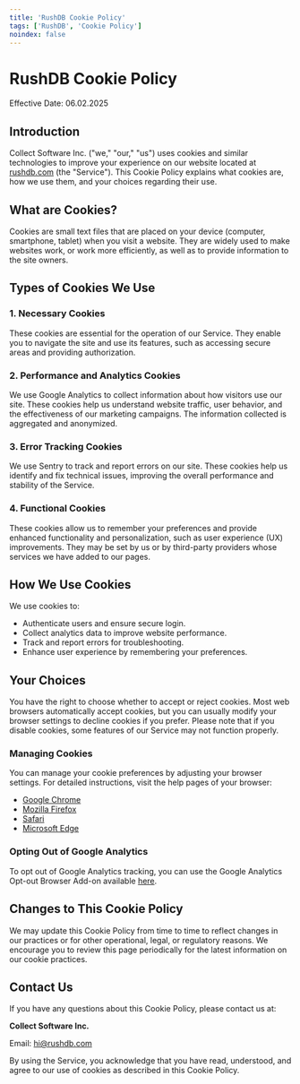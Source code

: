 ```yaml
---
title: 'RushDB Cookie Policy'
tags: ['RushDB', 'Cookie Policy']
noindex: false
---
```


# RushDB Cookie Policy

Effective Date: 06.02.2025

## Introduction

Collect Software Inc. ("we," "our," "us") uses cookies and similar technologies to improve your experience on our website located at [rushdb.com](https://rushdb.com) (the "Service"). This Cookie Policy explains what cookies are, how we use them, and your choices regarding their use.

## What are Cookies?

Cookies are small text files that are placed on your device (computer, smartphone, tablet) when you visit a website. They are widely used to make websites work, or work more efficiently, as well as to provide information to the site owners.

## Types of Cookies We Use

### 1. Necessary Cookies

These cookies are essential for the operation of our Service. They enable you to navigate the site and use its features, such as accessing secure areas and providing authorization.

### 2. Performance and Analytics Cookies

We use Google Analytics to collect information about how visitors use our site. These cookies help us understand website traffic, user behavior, and the effectiveness of our marketing campaigns. The information collected is aggregated and anonymized.

### 3. Error Tracking Cookies

We use Sentry to track and report errors on our site. These cookies help us identify and fix technical issues, improving the overall performance and stability of the Service.

### 4. Functional Cookies

These cookies allow us to remember your preferences and provide enhanced functionality and personalization, such as user experience (UX) improvements. They may be set by us or by third-party providers whose services we have added to our pages.

## How We Use Cookies

We use cookies to:

- Authenticate users and ensure secure login.
- Collect analytics data to improve website performance.
- Track and report errors for troubleshooting.
- Enhance user experience by remembering your preferences.

## Your Choices

You have the right to choose whether to accept or reject cookies. Most web browsers automatically accept cookies, but you can usually modify your browser settings to decline cookies if you prefer. Please note that if you disable cookies, some features of our Service may not function properly.

### Managing Cookies

You can manage your cookie preferences by adjusting your browser settings. For detailed instructions, visit the help pages of your browser:

- [Google Chrome](https://support.google.com/chrome/answer/95647?hl=en)
- [Mozilla Firefox](https://support.mozilla.org/en-US/kb/enable-and-disable-cookies-website-preferences)
- [Safari](https://support.apple.com/en-gb/guide/safari/sfri11471/mac)
- [Microsoft Edge](https://support.microsoft.com/en-us/help/4027947/microsoft-edge-delete-cookies)

### Opting Out of Google Analytics

To opt out of Google Analytics tracking, you can use the Google Analytics Opt-out Browser Add-on available [here](https://tools.google.com/dlpage/gaoptout).

## Changes to This Cookie Policy

We may update this Cookie Policy from time to time to reflect changes in our practices or for other operational, legal, or regulatory reasons. We encourage you to review this page periodically for the latest information on our cookie practices.

## Contact Us

If you have any questions about this Cookie Policy, please contact us at:

**Collect Software Inc.**

Email: [hi@rushdb.com](mailto:hi@rushdb.com)

By using the Service, you acknowledge that you have read, understood, and agree to our use of cookies as described in this Cookie Policy.
